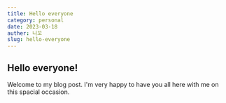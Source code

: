 ```yaml
---
title: Hello everyone
category: personal
date: 2023-03-18
auther: 니꼬
slug: hello-everyone
---
```


## Hello everyone!

Welcome to my blog post. I'm very happy to have you all here with me on this spacial occasion.
